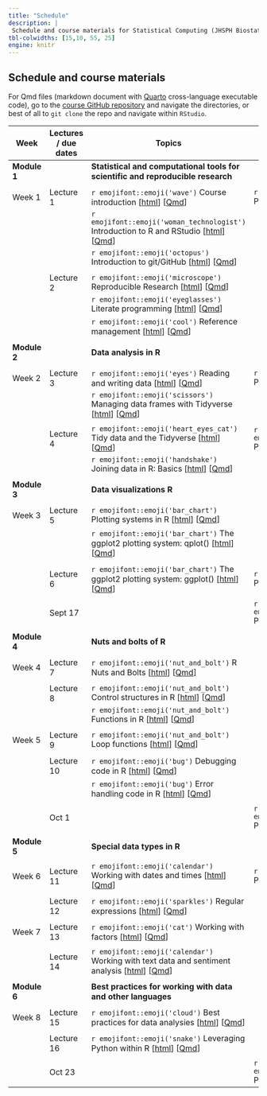```yaml
---
title: "Schedule"
description: |
 Schedule and course materials for Statistical Computing (JHSPH Biostatistics 140.776 Fall 2023).
tbl-colwidths: [15,10, 55, 25]
engine: knitr
---
```


## Schedule and course materials

For Qmd files (markdown document with [Quarto](https://quarto.org/docs/authoring/markdown-basics.html) cross-language executable code), go to the [course GitHub repository](https://github.com/lcolladotor/jhustatcomputing2023) and navigate the directories, or best of all to `git clone` the repo and navigate within `RStudio`.

::: column-page
| Week         | Lectures / due dates      | Topics                                                                                                                                                                                                                                                                               | Projects                                                                                                                                                                                    |     |
|---------------|---------------|---------------|---------------|---------------|
| **Module 1** |            | **Statistical and computational tools for scientific and reproducible research**                                                                                                                                                                                                     |                                                                                                                                                                                             |     |
|              |            |                                                                                                                                                                                                                                                                                      |                                                                                                                                                                                             |     |
| Week 1       | Lecture 1  | `r emojifont::emoji('wave')` Course introduction \[[html](posts/01-welcome/index.html)\] \[[Qmd](https://github.com/lcolladotor/jhustatcomputing2023/blob/main/posts/01-welcome/index.qmd)\]                                                                                         | `r emojifont::emoji('palm_tree')` Project 0 \[[html](projects/project-0/index.html)\] \[[Qmd](https://github.com/lcolladotor/jhustatcomputing2023/blob/main/projects/project-0/index.qmd)\] |     |
|              |            | `r emojifont::emoji('woman_technologist')` Introduction to R and RStudio \[[html](posts/02-introduction-to-r-and-rstudio/index.html)\] \[[Qmd](https://github.com/lcolladotor/jhustatcomputing2023/blob/main/posts/02-introduction-to-r-and-rstudio/index.qmd)\]                     |                                                                                                                                                                                             |     |
|              |            | `r emojifont::emoji('octopus')` Introduction to git/GitHub \[[html](posts/03-introduction-to-gitgithub/index.html)\] \[[Qmd](https://github.com/lcolladotor/jhustatcomputing2023/blob/main/posts/03-introduction-to-gitgithub/index.qmd)\]                                           |                                                                                                                                                                                             |     |
|              |            |                                                                                                                                                                                                                                                                                      |                                                                                                                                                                                             |     |
|              | Lecture 2  | `r emojifont::emoji('microscope')` Reproducible Research \[[html](posts/04-reproducible-research/index.html)\] \[[Qmd](https://github.com/lcolladotor/jhustatcomputing2023/blob/main/posts/04-reproducible-research/index.qmd)\]                                                     |                                                                                                                                                                                             |     |
|              |            | `r emojifont::emoji('eyeglasses')` Literate programming \[[html](posts/05-literate-programming/index.html)\] \[[Qmd](https://github.com/lcolladotor/jhustatcomputing2023/blob/main/posts/05-literate-programming/index.qmd)\]                                                        |                                                                                                                                                                                             |     |
|              |            | `r emojifont::emoji('cool')` Reference management \[[html](posts/06-reference-management/index.html)\] \[[Qmd](https://github.com/lcolladotor/jhustatcomputing2023/blob/main/posts/06-reference-management/index.qmd)\]                                                              |                                                                                                                                                                                             |     |
|              |            |                                                                                                                                                                                                                                                                                      |                                                                                                                                                                                             |     |
| **Module 2** |            | **Data analysis in R**                                                                                                                                                                                                                                                               |                                                                                                                                                                                             |     |
|              |            |                                                                                                                                                                                                                                                                                      |                                                                                                                                                                                             |     |
| Week 2       | Lecture 3  | `r emojifont::emoji('eyes')` Reading and writing data \[[html](posts/07-reading-and-writing-data/index.html)\] \[[Qmd](https://github.com/lcolladotor/jhustatcomputing2023/blob/main/posts/07-reading-and-writing-data/index.qmd)\]                                                  | `r emojifont::emoji('palm_tree')` Project 1 \[[html](projects/project-1/index.html)\] \[[Qmd](https://github.com/lcolladotor/jhustatcomputing2023/blob/main/projects/project-1/index.qmd)\] |     |
|              |            | `r emojifont::emoji('scissors')` Managing data frames with Tidyverse \[[html](posts/08-managing-data-frames-with-tidyverse/index.html)\] \[[Qmd](https://github.com/lcolladotor/jhustatcomputing2023/blob/main/posts/08-managing-data-frames-with-tidyverse/index.qmd)\]             |                                                                                                                                                                                             |     |
|              |            |                                                                                                                                                                                                                                                                                      |                                                                                                                                                                                             |     |
|              | Lecture 4  | `r emojifont::emoji('heart_eyes_cat')` Tidy data and the Tidyverse \[[html](posts/09-tidy-data-and-the-tidyverse/index.html)\] \[[Qmd](https://github.com/lcolladotor/jhustatcomputing2023/blob/main/posts/09-tidy-data-and-the-tidyverse/index.qmd)\]                               | `r emojifont::emoji('fallen_leaf')` Project 0 due                                                                                                                                           |     |
|              |            | `r emojifont::emoji('handshake')` Joining data in R: Basics \[[html](posts/10-joining-data-in-r/index.html)\] \[[Qmd](https://github.com/lcolladotor/jhustatcomputing2023/blob/main/posts/10-joining-data-in-r/index.qmd)\]                                                          |                                                                                                                                                                                             |     |
|              |            |                                                                                                                                                                                                                                                                                      |                                                                                                                                                                                             |     |
| **Module 3** |            | **Data visualizations R**                                                                                                                                                                                                                                                            |                                                                                                                                                                                             |     |
|              |            |                                                                                                                                                                                                                                                                                      |                                                                                                                                                                                             |     |
| Week 3       | Lecture 5  | `r emojifont::emoji('bar_chart')` Plotting systems in R \[[html](posts/11-plotting-systems/index.html)\] \[[Qmd](https://github.com/lcolladotor/jhustatcomputing2023/blob/main/posts/11-plotting-systems/index.qmd)\]                                                                |                                                                                                                                                                                             |     |
|              |            | `r emojifont::emoji('bar_chart')` The ggplot2 plotting system: qplot() \[[html](posts/12-ggplot2-plotting-system-part-1/index.html)\] \[[Qmd](https://github.com/lcolladotor/jhustatcomputing2023/blob/main/posts/12-ggplot2-plotting-system-part-1/index.qmd)\]                     |                                                                                                                                                                                             |     |
|              |            |                                                                                                                                                                                                                                                                                      |                                                                                                                                                                                             |     |
|              | Lecture 6  | `r emojifont::emoji('bar_chart')` The ggplot2 plotting system: ggplot() \[[html](posts/13-ggplot2-plotting-system-part-2/index.html)\] \[[Qmd](https://github.com/lcolladotor/jhustatcomputing2023/blob/main/posts/13-ggplot2-plotting-system-part-2/index.qmd)\]                    | `r emojifont::emoji('palm_tree')` Project 2 \[[html](projects/project-2/index.html)\] \[[Qmd](https://github.com/lcolladotor/jhustatcomputing2023/blob/main/projects/project-2/index.qmd)\] |     |
|              |            |                                                                                                                                                                                                                                                                                      |                                                                                                                                                                                             |     |
|              | Sept 17    |                                                                                                                                                                                                                                                                                      | `r emojifont::emoji('fallen_leaf')` Project 1 due                                                                                                                                           |     |
|              |            |                                                                                                                                                                                                                                                                                      |                                                                                                                                                                                             |     |
| **Module 4** |            | **Nuts and bolts of R**                                                                                                                                                                                                                                                              |                                                                                                                                                                                             |     |
|              |            |                                                                                                                                                                                                                                                                                      |                                                                                                                                                                                             |     |
| Week 4       | Lecture 7  | `r emojifont::emoji('nut_and_bolt')` R Nuts and Bolts \[[html](posts/14-r-nuts-and-bolts/index.html)\] \[[Qmd](https://github.com/lcolladotor/jhustatcomputing2023/blob/main/posts/14-r-nuts-and-bolts/index.qmd)\]                                                                  |                                                                                                                                                                                             |     |
|              |            |                                                                                                                                                                                                                                                                                      |                                                                                                                                                                                             |     |
|              | Lecture 8  | `r emojifont::emoji('nut_and_bolt')` Control structures in R \[[html](posts/15-control-structures/index.html)\] \[[Qmd](https://github.com/lcolladotor/jhustatcomputing2023/blob/main/posts/15-control-structures/index.qmd)\]                                                       |                                                                                                                                                                                             |     |
|              |            | `r emojifont::emoji('nut_and_bolt')` Functions in R \[[html](posts/16-functions/index.html)\] \[[Qmd](https://github.com/lcolladotor/jhustatcomputing2023/blob/main/posts/16-functions/index.qmd)\]                                                                                  |                                                                                                                                                                                             |     |
|              |            |                                                                                                                                                                                                                                                                                      |                                                                                                                                                                                             |     |
| Week 5       | Lecture 9  | `r emojifont::emoji('nut_and_bolt')` Loop functions \[[html](posts/17-loop-functions/index.html)\] \[[Qmd](https://github.com/lcolladotor/jhustatcomputing2023/blob/main/posts/17-loop-functions/index.qmd)\]                                                                        |                                                                                                                                                                                             |     |
|              |            |                                                                                                                                                                                                                                                                                      |                                                                                                                                                                                             |     |
|              | Lecture 10 | `r emojifont::emoji('bug')` Debugging code in R \[[html](posts/18-debugging-r-code/index.html)\] \[[Qmd](https://github.com/lcolladotor/jhustatcomputing2023/blob/main/posts/18-debugging-r-code/index.qmd)\]                                                                        |                                                                                                                                                                                             |     |
|              |            | `r emojifont::emoji('bug')` Error handling code in R \[[html](posts/19-error-handling-and-generation/index.html)\] \[[Qmd](https://github.com/lcolladotor/jhustatcomputing2023/blob/main/posts/19-error-handling-and-generation/index.qmd)\]                                         |                                                                                                                                                                                             |     |
|              |            |                                                                                                                                                                                                                                                                                      |                                                                                                                                                                                             |     |
|              | Oct 1      |                                                                                                                                                                                                                                                                                      | `r emojifont::emoji('fallen_leaf')` Project 2 due                                                                                                                                           |     |
|              |            |                                                                                                                                                                                                                                                                                      |                                                                                                                                                                                             |     |
| **Module 5** |            | **Special data types in R**                                                                                                                                                                                                                                                          |                                                                                                                                                                                             |     |
|              |            |                                                                                                                                                                                                                                                                                      |                                                                                                                                                                                             |     |
| Week 6       | Lecture 11 | `r emojifont::emoji('calendar')` Working with dates and times \[[html](posts/20-working-with-dates-and-times/index.html)\] \[[Qmd](https://github.com/lcolladotor/jhustatcomputing2023/blob/main/posts/20-working-with-dates-and-times/index.qmd)\]                                  | `r emojifont::emoji('palm_tree')` Project 3 \[[html](projects/project-3/index.html)\] \[[Qmd](https://github.com/lcolladotor/jhustatcomputing2023/blob/main/projects/project-3/index.qmd)\] |     |
|              |            |                                                                                                                                                                                                                                                                                      |                                                                                                                                                                                             |     |
|              | Lecture 12 | `r emojifont::emoji('sparkles')` Regular expressions \[[html](posts/21-regular-expressions/index.html)\] \[[Qmd](https://github.com/lcolladotor/jhustatcomputing2023/blob/main/posts/21-regular-expressions/index.qmd)\]                                                             |                                                                                                                                                                                             |     |
|              |            |                                                                                                                                                                                                                                                                                      |                                                                                                                                                                                             |     |
| Week 7       | Lecture 13 | `r emojifont::emoji('cat')` Working with factors \[[html](posts/22-working-with-factors/index.html)\] \[[Qmd](https://github.com/lcolladotor/jhustatcomputing2023/blob/main/posts/22-working-with-factors/index.qmd)\]                                                               |                                                                                                                                                                                             |     |
|              |            |                                                                                                                                                                                                                                                                                      |                                                                                                                                                                                             |     |
|              | Lecture 14 | `r emojifont::emoji('calendar')` Working with text data and sentiment analysis \[[html](posts/23-working-with-text-sentiment-analysis/index.html)\] \[[Qmd](https://github.com/lcolladotor/jhustatcomputing2023/blob/main/posts/23-working-with-text-sentiment-analysis/index.qmd)\] |                                                                                                                                                                                             |     |
|              |            |                                                                                                                                                                                                                                                                                      |                                                                                                                                                                                             |     |
| **Module 6** |            | **Best practices for working with data and other languages**                                                                                                                                                                                                                         |                                                                                                                                                                                             |     |
|              |            |                                                                                                                                                                                                                                                                                      |                                                                                                                                                                                             |     |
| Week 8       | Lecture 15 | `r emojifont::emoji('cloud')` Best practices for data analysies \[[html](posts/24-best-practices-data-analyses/index.html)\] \[[Qmd](https://github.com/lcolladotor/jhustatcomputing2023/blob/main/posts/24-best-practices-data-analyses/index.qmd)\]                                |                                                                                                                                                                                             |     |
|              |            |                                                                                                                                                                                                                                                                                      |                                                                                                                                                                                             |     |
|              | Lecture 16 | `r emojifont::emoji('snake')` Leveraging Python within R \[[html](posts/25-python-for-r-users/index.htmld)\] \[[Qmd](https://github.com/lcolladotor/jhustatcomputing2023/blob/main/posts/25-python-for-r-users/index.qmd)\]                                                          |                                                                                                                                                                                             |     |
|              |            |                                                                                                                                                                                                                                                                                      |                                                                                                                                                                                             |     |
|              | Oct 23     |                                                                                                                                                                                                                                                                                      | `r emojifont::emoji('fallen_leaf')` Project 3 due                                                                                                                                           |     |
:::
